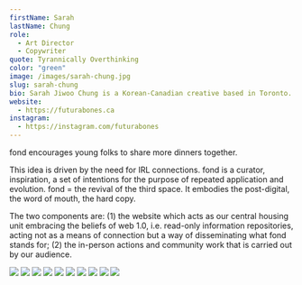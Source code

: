 ```yaml
---
firstName: Sarah
lastName: Chung
role:
  - Art Director
  - Copywriter
quote: Tyrannically Overthinking
color: "green"
image: /images/sarah-chung.jpg
slug: sarah-chung
bio: Sarah Jiwoo Chung is a Korean-Canadian creative based in Toronto. Much of her work stems from hosting social events where conversations eventually lead to meticulously executed projects. As an art director and copywriter, she brings to light the hidden corners and unspoken habits of everyday life. Her most recent project, fond, encompasses the importance of curating family-like bonds for young people over a shared meal.
website:
  - https://futurabones.ca
instagram:
  - https://instagram.com/futurabones
---
```



fond encourages young folks to share more dinners together.

This idea is driven by the need for IRL connections. fond is a curator, inspiration, a set of intentions for the purpose of repeated application and evolution. fond = the revival of the third space. It embodies the post-digital, the word of mouth, the hard copy.

The two components are: (1) the website which acts as our central housing unit embracing the beliefs of web 1.0, i.e. read-only information repositories, acting not as a means of connection but a way of disseminating what fond stands for; (2) the in-person actions and community work that is carried out by our audience.

![](/media/sarah-chung/1.webp)
![](/media/sarah-chung/2.webp)
![](/media/sarah-chung/3.webp)
![](/media/sarah-chung/4.webp)
![](/media/sarah-chung/5.webp)
![](/media/sarah-chung/6.webp)
![](/media/sarah-chung/7.webp)
![](/media/sarah-chung/8.webp)
![](/media/sarah-chung/9.webp)
![](/media/sarah-chung/10.webp)

<YoutubeEmbed id="XkhVGZiWopQ" />
